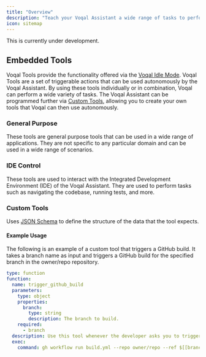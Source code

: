 ```yaml
---
title: "Overview"
description: "Teach your Voqal Assistant a wide range of tasks to perform autonomously"
icon: sitemap
---
```


<Warning>This is currently under development.</Warning>

## Embedded Tools

Voqal Tools provide the functionality offered via the [Voqal Idle Mode](/modes/embedded/idle). Voqal Tools are a set of
triggerable actions that can be used autonomously by the Voqal Assistant. By using these tools individually or in
combination, Voqal can perform a wide variety of tasks. The Voqal Assistant can be programmed further via
[Custom Tools](#custom-tools), allowing you to create your own tools that Voqal can then use autonomously.

### General Purpose

These tools are general purpose tools that can be used in a wide range of applications.
They are not specific to any particular domain and can be used in a wide range of scenarios.

### IDE Control

These tools are used to interact with the Integrated Development Environment (IDE) of the Voqal Assistant.
They are used to perform tasks such as navigating the codebase, running tests, and more.

### Custom Tools

Uses [JSON Schema](https://json-schema.org/) to define the structure of the data that the tool expects.

#### Example Usage

The following is an example of a custom tool that triggers a GitHub build. It takes a branch name as input
and triggers a GitHub build for the specified branch in the owner/repo repository.

```yaml
type: function
function:
  name: trigger_github_build
  parameters:
    type: object
    properties:
      branch:
        type: string
        description: The branch to build.
    required:
      - branch
  description: Use this tool whenever the developer asks you to trigger a github build.
  exec:
    command: gh workflow run build.yml --repo owner/repo --ref $[[branch]]
```
